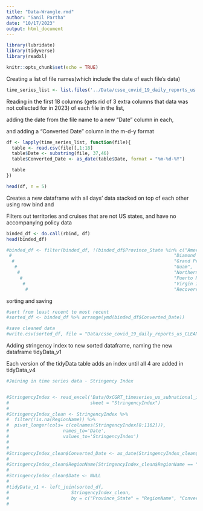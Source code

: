 ```yaml
---
title: "Data-Wrangle.rmd"
author: "Sanil Partha"
date: "10/17/2023"
output: html_document
---
```

```r
library(lubridate)
library(tidyverse)
library(readxl)
```

```r
knitr::opts_chunk$set(echo = TRUE)
```

Creating a list of file names(which include the date of each file's data)
```r
time_series_list <- list.files('../Data/csse_covid_19_daily_reports_us', full.names = TRUE)

```
Reading in the first 18 columns (gets rid of 3 extra columns that data was not collected for in 2023) of each file in the list,

adding the date from the file name to a new "Date" column in each,

and adding a "Converted Date" column in the m-d-y format
```r
df <- lapply(time_series_list, function(file){
  table <- read.csv(file)[,1:18]
  table$Date <- substring(file, 37,46)
  table$Converted_Date <- as_date(table$Date, format = "%m-%d-%Y")

  table
})

head(df, n = 5)
```
Creates a new dataframe with all days' data stacked on top of each other using row bind and

Filters out territories and cruises that are not US states, and have no accompanying policy data

```r
binded_df <- do.call(rbind, df)
head(binded_df)
```

```r
#binded_df <- filter(binded_df, !(binded_df$Province_State %in% c("American Samoa",
 #                                                            "Diamond Princess",
  #                                                           "Grand Princess",
   #                                                          "Guam",
    #                                                         "Northern Mariana Islands",
     #                                                        "Puerto Rico",
      #                                                       "Virgin Islands",
       #                                                      "Recovered")))

```


sorting and saving

```r
#sort from least recent to most recent 
#sorted_df <- binded_df %>% arrange(ymd(binded_df$Converted_Date))

#save cleaned data
#write.csv(sorted_df, file = "Data/csse_covid_19_daily_reports_us_CLEAN.csv")
```


Adding stringency index to new sorted dataframe, naming the new dataframe tidyData_v1

Each version of the tidyData table adds an index until all 4 are added in tidyData_v4

```r

#Joining in time series data - Stringency Index


#StringencyIndex <- read_excel('Data/OxCGRT_timeseries_us_subnational_indices.xlsx', 
#                              sheet = "StringencyIndex")
#
#StringencyIndex_clean <- StringencyIndex %>%
#  filter(!is.na(RegionName)) %>%
#  pivot_longer(cols= c(colnames(StringencyIndex[8:1162])),
#                    names_to='Date',
#                    values_to='StringencyIndex')
#
#  
#StringencyIndex_clean$Converted_Date <- as_date(StringencyIndex_clean$Date, format = "%d%b%Y")
#
#StringencyIndex_clean$RegionName[StringencyIndex_clean$RegionName == "Washington DC"] <- "District of Columbia"
#
#StringencyIndex_clean$Date <- NULL
#
#tidyData_v1 <- left_join(sorted_df, 
#                       StringencyIndex_clean, 
#                       by = c("Province_State" = "RegionName", "Converted_Date"))
#
```





